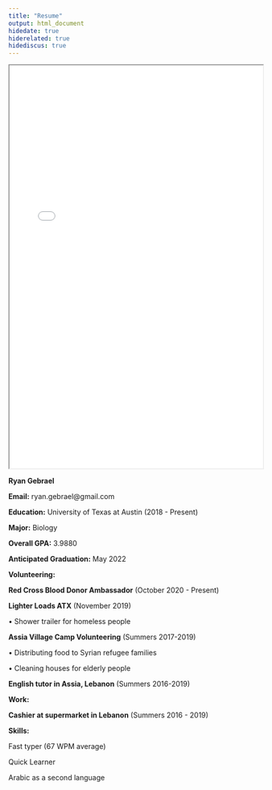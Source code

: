 ```yaml
---
title: "Resume"
output: html_document
hidedate: true
hiderelated: true
hidediscus: true
---
```


<iframe src="/resume.pdf" width="100%" height="800" border="0"></iframe>

**Ryan Gebrael**

**Email:** ryan.gebrael@gmail.com

**Education:**
University of Texas at Austin (2018 - Present)

**Major:** Biology

**Overall GPA:** 3.9880

**Anticipated Graduation:** May 2022

**Volunteering:**

**Red Cross Blood Donor Ambassador** (October 2020 - Present)

**Lighter Loads ATX** (November 2019)

  • Shower trailer for homeless people 

**Assia Village Camp Volunteering** (Summers 2017-2019)

   • Distributing food to Syrian refugee families

   • Cleaning houses for elderly people 
   
**English tutor in Assia, Lebanon** (Summers 2016-2019)

**Work:**

**Cashier at supermarket in Lebanon** (Summers 2016 - 2019)

**Skills:**

Fast typer (67 WPM average) 

Quick Learner

Arabic as a second language

 


